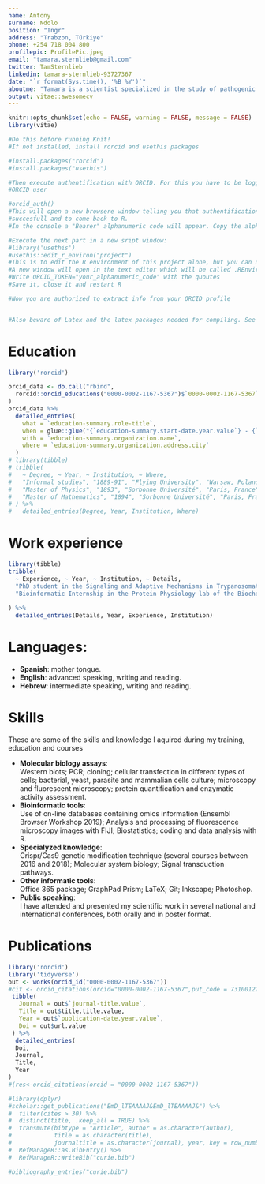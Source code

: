 ```yaml
---
name: Antony
surname: Ndolo
position: "Ingr"
address: "Trabzon, Türkiye"
phone: +254 718 004 800
profilepic: ProfilePic.jpeg
email: "tamara.sternlieb@gmail.com"
twitter: TamSternlieb
linkedin: tamara-sternlieb-93727367
date: "`r format(Sys.time(), '%B %Y')`"
aboutme: "Tamara is a scientist specialized in the study of pathogenic parasites, a bioinformatics and system biology enthusiast, eager to expand the toolbox for biotechnology research."
output: vitae::awesomecv
---
```


```r
knitr::opts_chunk$set(echo = FALSE, warning = FALSE, message = FALSE)
library(vitae)
```

```r
#Do this before running Knit!
#If not installed, install rorcid and usethis packages

#install.packages("rorcid")
#install.packages("usethis")

#Then execute authentification with ORCID. For this you have to be logged in
#ORCID user

#orcid_auth()
#This will open a new browsere window telling you that authentification was
#succesfull and to come back to R.
#In the console a "Bearer" alphanumeric code will appear. Copy the alphanumeric code and have it close by

#Execute the next part in a new sript window:
#library('usethis')
#usethis::edit_r_environ("project")
#This is to edit the R environment of this project alone, but you can use "user" instead too
#A new window will open in the text editor which will be called .REnviron
#Write ORCID_TOKEN="your_alphanumeric_code" with the quoutes
#Save it, close it and restart R

#Now you are authorized to extract info from your ORCID profile


#Also beware of Latex and the latex packages needed for compiling. See https://yihui.org/tinytex/r/#debugging if you get any errors related to *.tex compiling 
```

# Education

```r
library('rorcid')

orcid_data <- do.call("rbind",
  rorcid::orcid_educations("0000-0002-1167-5367")$`0000-0002-1167-5367`$`affiliation-group`$summaries
)
orcid_data %>%
  detailed_entries(
    what = `education-summary.role-title`,
    when = glue::glue("{`education-summary.start-date.year.value`} - {`education-summary.end-date.year.value`}"),
    with = `education-summary.organization.name`,
    where = `education-summary.organization.address.city`
  )
# library(tibble)
# tribble(
#   ~ Degree, ~ Year, ~ Institution, ~ Where,
#   "Informal studies", "1889-91", "Flying University", "Warsaw, Poland",
#   "Master of Physics", "1893", "Sorbonne Université", "Paris, France",
#   "Master of Mathematics", "1894", "Sorbonne Université", "Paris, France"
# ) %>% 
#   detailed_entries(Degree, Year, Institution, Where)
```

# Work experience

```r
library(tibble)
tribble(
  ~ Experience, ~ Year, ~ Institution, ~ Details,
  "PhD student in the Signaling and Adaptive Mechanisms in Trypanosomatids lab", "2015-2020", "INGEBI-CONICET", "Evaluation of the role of adenosine nucleotides in the stress response pathways of *Trypanosoma cruzi*",
  "Bioinformatic Internship in the Protein Physiology lab of the Biochemistry department", "2012-2013", "Universidad de Buenos Aires", "Readapting a C++ script aimed to find repetitive motifs in protein sequences to Python",
  
) %>% 
  detailed_entries(Details, Year, Experience, Institution)
```
# Languages:
  
  * **Spanish**: mother tongue.
  * **English**: advanced speaking, writing and reading.
  * **Hebrew**: intermediate speaking, writing and reading.

# Skills
These are some of the skills and knowledge I aquired during my training, education and courses

  * **Molecular biology assays**:  
      Western blots; PCR; cloning; cellular transfection in different types of cells; bacterial, yeast, parasite and mammalian cells culture; microscopy and fluorescent microscopy; protein quantification and enzymatic activity assessment.
  * **Bioinformatic tools**:  
      Use of on-line databases containing omics information (Ensembl Browser Workshop 2019); Analysis and processing of fluorescence microscopy images with FIJI; Biostatistics; coding and data analysis with R.
  * **Specialyzed knowledge**:  
      Crispr/Cas9 genetic modification technique (several courses between 2016 and 2018);  Molecular system biology; Signal transduction pathways.
  * **Other informatic tools**:  
      Office 365 package; GraphPad Prism; LaTeX; Git; Inkscape; Photoshop.
  * **Public speaking**:  
      I  have attended and presented my scientific work in several national and international conferences, both orally and in poster format.
      
# Publications

```r
library('rorcid')
library('tidyverse')
out <- works(orcid_id("0000-0002-1167-5367")) 
#cit <- orcid_citations(orcid="0000-0002-1167-5367",put_code = 73100122)
 tibble(
   Journal = out$`journal-title.value`,
   Title = out$title.title.value,
   Year = out$`publication-date.year.value`,
   Doi = out$url.value
 ) %>% 
  detailed_entries(
  Doi,
  Journal,
  Title,
  Year
)
#(res<-orcid_citations(orcid = "0000-0002-1167-5367"))

#library(dplyr)
#scholar::get_publications("EmD_lTEAAAAJ&EmD_lTEAAAAJ&") %>% 
#  filter(cites > 30) %>% 
#  distinct(title, .keep_all = TRUE) %>%
#  transmute(bibtype = "Article", author = as.character(author),
#            title = as.character(title),
#            journaltitle = as.character(journal), year, key = row_number()) %>% 
#  RefManageR::as.BibEntry() %>% 
#  RefManageR::WriteBib("curie.bib")

#bibliography_entries("curie.bib")
```


